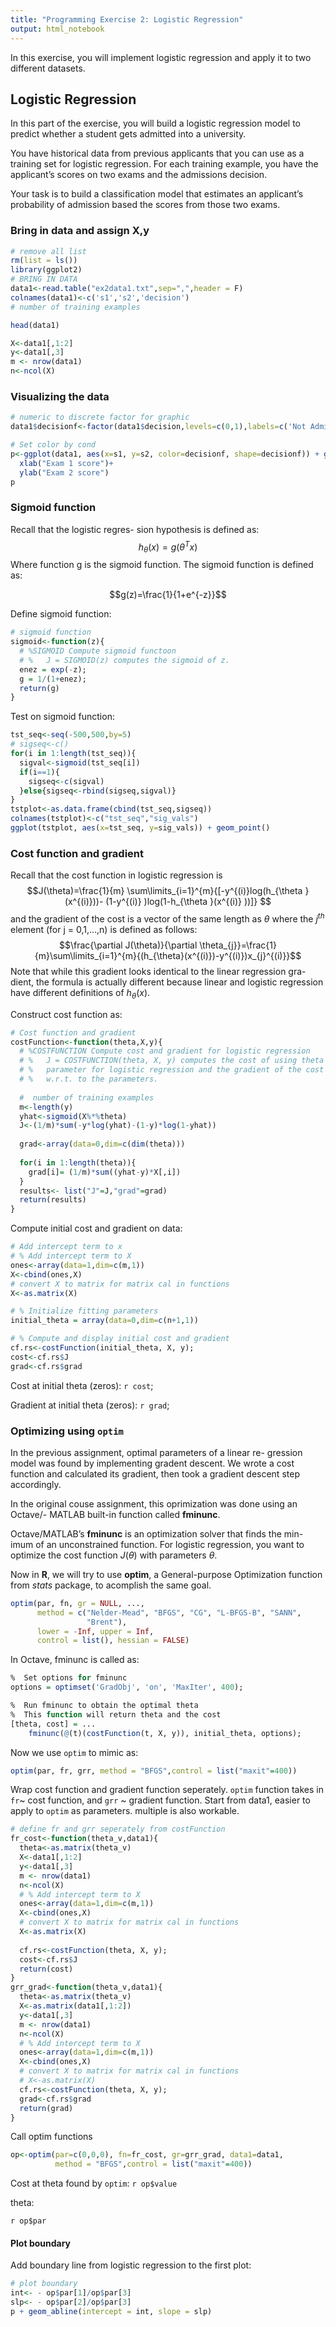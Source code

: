 ```yaml
---
title: "Programming Exercise 2: Logistic Regression"
output: html_notebook
---
```


In this exercise, you will implement logistic regression and apply it to two different datasets.

## Logistic Regression
In this part of the exercise, you will build a logistic regression model to predict whether a student gets admitted into a university.

You have historical data from previous applicants that you can use as a training set for logistic regression. For each training example, you have the applicant’s scores on two exams and the admissions decision.

Your task is to build a classification model that estimates an applicant’s probability of admission based the scores from those two exams.

### Bring in data and assign X,y
```r
# remove all list
rm(list = ls())
library(ggplot2)
# BRING IN DATA
data1<-read.table("ex2data1.txt",sep=",",header = F)
colnames(data1)<-c('s1','s2','decision')
# number of training examples

head(data1)

X<-data1[,1:2]
y<-data1[,3]
m <- nrow(data1)
n<-ncol(X)
```

### Visualizing the data
```r
# numeric to discrete factor for graphic
data1$decisionf<-factor(data1$decision,levels=c(0,1),labels=c('Not Admitted','Admitted'))

# Set color by cond
p<-ggplot(data1, aes(x=s1, y=s2, color=decisionf, shape=decisionf)) + geom_point()+scale_shape_manual(values=c(1,2))+
  xlab("Exam 1 score")+
  ylab("Exam 2 score")
p
```

### Sigmoid function
Recall that the logistic regres- sion hypothesis is defined as:
$$h_{\theta}(x)=g(\theta^Tx)$$
Where function g is the sigmoid function. The sigmoid function is defined as:

$$g(z)=\frac{1}{1+e^{-z}}$$

Define sigmoid function:
```r
# sigmoid function
sigmoid<-function(z){
  # %SIGMOID Compute sigmoid functoon
  # %   J = SIGMOID(z) computes the sigmoid of z.
  enez = exp(-z);
  g = 1/(1+enez);
  return(g)
}
```

Test on sigmoid function:
```r
tst_seq<-seq(-500,500,by=5)
# sigseq<-c()
for(i in 1:length(tst_seq)){
  sigval<-sigmoid(tst_seq[i])
  if(i==1){
    sigseq<-c(sigval)
  }else{sigseq<-rbind(sigseq,sigval)}
}
tstplot<-as.data.frame(cbind(tst_seq,sigseq))
colnames(tstplot)<-c("tst_seq","sig_vals")
ggplot(tstplot, aes(x=tst_seq, y=sig_vals)) + geom_point()
```
### Cost function and gradient
Recall that the cost function in logistic regression is
$$J(\theta)=\frac{1}{m} \sum\limits_{i=1}^{m}{[-y^{(i)}log(h_{\theta }(x^{(i)}))- (1-y^{(i)} )log(1-h_{\theta }(x^{(i)} ))]} $$
and the gradient of the cost is a vector of the same length as $\theta$ where the $j^{th}$ element (for j = 0,1,...,n) is defined as follows:
$$\frac{\partial J(\theta)}{\partial \theta_{j}}=\frac{1}{m}\sum\limits_{i=1}^{m}{(h_{\theta}(x^{(i)})-y^{(i)})x_{j}^{(i)}}$$
Note that while this gradient looks identical to the linear regression gra- dient, the formula is actually different because linear and logistic regression have different definitions of $h_{\theta }(x)$.

Construct cost function as: 
```r
# Cost function and gradient
costFunction<-function(theta,X,y){
  # %COSTFUNCTION Compute cost and gradient for logistic regression
  # %   J = COSTFUNCTION(theta, X, y) computes the cost of using theta as the
  # %   parameter for logistic regression and the gradient of the cost
  # %   w.r.t. to the parameters.
  
  #  number of training examples
  m<-length(y)
  yhat<-sigmoid(X%*%theta)
  J<-(1/m)*sum(-y*log(yhat)-(1-y)*log(1-yhat))
  
  grad<-array(data=0,dim=c(dim(theta)))
  
  for(i in 1:length(theta)){
    grad[i]= (1/m)*sum((yhat-y)*X[,i])
  }
  results<- list("J"=J,"grad"=grad)
  return(results)
}
```

Compute initial cost and gradient on data: 
```r
# Add intercept term to x 
# % Add intercept term to X
ones<-array(data=1,dim=c(m,1))
X<-cbind(ones,X)
# convert X to matrix for matrix cal in functions
X<-as.matrix(X)

# % Initialize fitting parameters
initial_theta = array(data=0,dim=c(n+1,1))

# % Compute and display initial cost and gradient
cf.rs<-costFunction(initial_theta, X, y);
cost<-cf.rs$J
grad<-cf.rs$grad
```

Cost at initial theta (zeros): `r cost`;

Gradient at initial theta (zeros): `r grad`;

### Optimizing using `optim`

In the previous assignment, optimal parameters of a linear re- gression model was found by implementing gradent descent. We wrote a cost function and calculated its gradient, then took a gradient descent step accordingly.

In the original couse assignment, this oprimization was done using an Octave/- MATLAB built-in function called **fminunc**.

Octave/MATLAB’s **fminunc** is an optimization solver that finds the min- imum of an unconstrained function. For logistic regression, you want to optimize the cost function $J(θ)$ with parameters $θ$.

Now in **R**, we will try to use **optim**, a General-purpose Optimization function from *stats* package, to acomplish the same goal.
```r
optim(par, fn, gr = NULL, ...,
      method = c("Nelder-Mead", "BFGS", "CG", "L-BFGS-B", "SANN",
                 "Brent"),
      lower = -Inf, upper = Inf,
      control = list(), hessian = FALSE)
```


      
In Octave, fminunc is called as:

```r
%  Set options for fminunc
options = optimset('GradObj', 'on', 'MaxIter', 400);

%  Run fminunc to obtain the optimal theta
%  This function will return theta and the cost 
[theta, cost] = ...
	fminunc(@(t)(costFunction(t, X, y)), initial_theta, options);
```

	
Now we use `optim` to mimic as:
```r
optim(par, fr, grr, method = "BFGS",control = list("maxit"=400))
```

Wrap cost function and gradient function seperately. `optim` function takes in `fr`~ cost function, and `grr` ~ gradient function.
Start from data1, easier to apply to `optim` as parameters. multiple is also workable.
```r
# define fr and grr seperately from costFunction
fr_cost<-function(theta_v,data1){
  theta<-as.matrix(theta_v)
  X<-data1[,1:2]
  y<-data1[,3]
  m <- nrow(data1)
  n<-ncol(X)
  # % Add intercept term to X
  ones<-array(data=1,dim=c(m,1))
  X<-cbind(ones,X)
  # convert X to matrix for matrix cal in functions
  X<-as.matrix(X)
  
  cf.rs<-costFunction(theta, X, y);
  cost<-cf.rs$J
  return(cost)
}
grr_grad<-function(theta_v,data1){
  theta<-as.matrix(theta_v)
  X<-as.matrix(data1[,1:2])
  y<-data1[,3]
  m <- nrow(data1)
  n<-ncol(X)
  # % Add intercept term to X
  ones<-array(data=1,dim=c(m,1))
  X<-cbind(ones,X)
  # convert X to matrix for matrix cal in functions
  # X<-as.matrix(X)
  cf.rs<-costFunction(theta, X, y);
  grad<-cf.rs$grad
  return(grad)
}
```

Call optim functions
```r
op<-optim(par=c(0,0,0), fn=fr_cost, gr=grr_grad, data1=data1,
          method = "BFGS",control = list("maxit"=400))
```

Cost at theta found by `optim`: `r op$value`

theta:

`r op$par`

#### Plot boundary
Add boundary line from logistic regression to the first plot:
```r
# plot boundary
int<- - op$par[1]/op$par[3]
slp<- - op$par[2]/op$par[3]
p + geom_abline(intercept = int, slope = slp)
```

